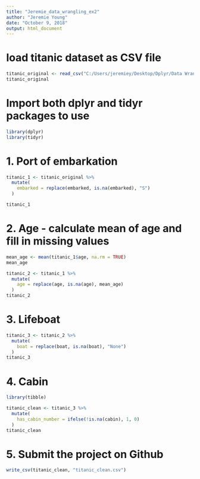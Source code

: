 ---
title: "Jeremie_data_wrangling_ex2"
author: "Jeremie Young"
date: "October 9, 2018"
output: html_document
---

# load titanic dataset as CSV file
```{r}
titanic_original <- read_csv("C:/Users/jeremiey/Desktop/Dplyr/Data Wrangling Exercises/Project Data Wrangling Exercise 2/titanic_original.csv")
titanic_original
```

# Import both dplyr and tidyr packages to use
```{r}
library(dplyr)
library(tidyr)
```


# 1. Port of embarkation
```{r}
titanic_1 <- titanic_original %>% 
  mutate(
    embarked = replace(embarked, is.na(embarked), "S")
  )

titanic_1
```

# 2. Age - calculate mean of age and fill in missing values
```{r}
mean_age <- mean(titanic_1$age, na.rm = TRUE)
mean_age

titanic_2 <- titanic_1 %>% 
  mutate(
    age = replace(age, is.na(age), mean_age)
  )
titanic_2
```

# 3. Lifeboat
```{r}
titanic_3 <- titanic_2 %>% 
  mutate(
    boat = replace(boat, is.na(boat), "None")
  )
titanic_3
```

# 4. Cabin
```{r}
library(tibble)

titanic_clean <- titanic_3 %>% 
  mutate(
    has_cabin_number = ifelse(!is.na(cabin), 1, 0)
  )
titanic_clean
```

# 5. Submit the project on Github
```{r}
write_csv(titanic_clean, "titanic_clean.csv")
```

